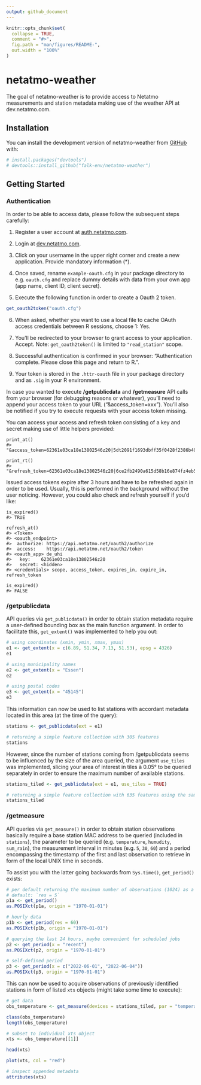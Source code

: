 ```yaml
---
output: github_document
---
```


<!-- README.md is generated from README.Rmd. Please edit that file -->

```r
knitr::opts_chunk$set(
  collapse = TRUE,
  comment = "#>",
  fig.path = "man/figures/README-",
  out.width = "100%"
)
```

# netatmo-weather

<!-- badges: start -->
<!-- badges: end -->

The goal of netatmo-weather is to provide access to Netatmo measurements and station metadata making use of the weather API at dev.netatmo.com.

## Installation

You can install the development version of netatmo-weather from [GitHub](https://github.com/) with:

``` r
# install.packages("devtools")
# devtools::install_github("falk-env/netatmo-weather")
```

## Getting Started

### Authentication

In order to be able to access data, please follow the subsequent steps carefully:

1) Register a user account at [auth.netatmo.com](https://auth.netatmo.com/access/signup).

2) Login at [dev.netatmo.com](https://auth.netatmo.com/de-de/access/login?next_url=https%3A%2F%2Fdev.netatmo.com%2F).

3) Click on your username in the upper right corner and create a new application. Provide mandatory information (*).

4) Once saved, rename `example-oauth.cfg` in your package directory to e.g. `oauth.cfg` and replace dummy details with data from your own app (app name, client ID, client secret). 

5) Execute the following function in order to create a Oauth 2 token.

```r
get_oauth2token("oauth.cfg")
```

6) When asked, whether you want to use a local file to cache OAuth access credentials between R sessions, choose 1: Yes.

7) You'll be redirected to your browser to grant access to your application. Accept. Note: `get_oauth2token()` is limited to `"read_station"` scope.

8) Successful authentication is confirmed in your browser: "Authentication complete. Please close this page and return to R.".

9) Your token is stored in the `.httr-oauth` file in your package directory and as `.sig` in your R environment. 

In case you wanted to execute **/getpublicdata** and **/getmeasure** API calls from your browser (for debugging reasons or whatever), you'll need to append your access token to your URL ("&access_token=xxx"). You'll also be notified if you try to execute requests with your access token missing.

You can access your access and refresh token consisting of a key and secret making use of little helpers provided:

```
print_at()
#> "&access_token=62361e03ca18e13802546z20|5dt2091f1693dbff35f0428f2386b492"

print_rt()
#> "&refresh_token=62361e03ca18e13802546z20|6ce2fb2490a615d58b16e874fz4eb579"
```

Issued access tokens expire after 3 hours and have to be refreshed again in order to be used. 
Usually, this is performed in the background without the user noticing. However, you could also check and refresh yourself if you'd like:

```
is_expired()
#> TRUE

refresh_at()
#> <Token>
#> <oauth_endpoint>
#>  authorize: https://api.netatmo.net/oauth2/authorize
#>  access:    https://api.netatmo.net/oauth2/token
#> <oauth_app> de_uhi
#>   key:    62361e03ca18e13802546z20
#>   secret: <hidden>
#> <credentials> scope, access_token, expires_in, expire_in, refresh_token

is_expired()
#> FALSE
```

### /getpublicdata

API queries via `get_publicdata()` in order to obtain station metadata require a user-defined bounding box as the main function argument. In order to facilitate this, `get_extent()` was implemented to help you out:

```r
# using coordinates (xmin, ymin, xmax, ymax)
e1 <- get_extent(x = c(6.89, 51.34, 7.13, 51.53), epsg = 4326)
e1

# using municipality names
e2 <- get_extent(x = "Essen")
e2

# using postal codes
e3 <- get_extent(x = "45145")
e3
```

This information can now be used to list stations with accordant metadata located in this area (at the time of the query):

```r
stations <- get_publicdata(ext = e1)

# returning a simple feature collection with 305 features
stations
```

However, since the number of stations coming from /getpublicdata seems to be influenced by the size of the area queried, the argument `use_tiles` was implemented, slicing your area of interest in tiles à 0.05° to be queried separately in order to ensure the maximum number of available stations.

```r
stations_tiled <- get_publicdata(ext = e1, use_tiles = TRUE)

# returning a simple feature collection with 635 features using the same extent as above
stations_tiled
```

### /getmeasure

API queries via `get_measure()` in order to obtain station observations basically require a base station MAC address to be queried (included in `stations`), the parameter to be queried (e.g. `temperature`, `humudity`, `sum_rain`), the measurement interval in minutes (e.g. `5`, `30`, `60`) and a period encompassing the timestamp of the first and last observation to retrieve in form of the local UNIX time in seconds. 

To assist you with the latter going backwards from `Sys.time()`, `get_period()` exists:

```r
# per default returning the maximum number of observations (1024) as a function of `res` chosen
# default: `res = 5`
p1a <- get_period()
as.POSIXct(p1a, origin = "1970-01-01")

# hourly data
p1b <- get_period(res = 60)
as.POSIXct(p1b, origin = "1970-01-01")

# querying the last 24 hours, maybe convenient for scheduled jobs
p2 <- get_period(x = "recent")
as.POSIXct(p2, origin = "1970-01-01")

# self-defined period
p3 <- get_period(x = c("2022-06-01", "2022-06-04"))
as.POSIXct(p3, origin = "1970-01-01")
```

This can now be used to acquire observations of previously identified stations in form of listed `xts` objects (might take some time to execute):

```r
# get data
obs_temperature <- get_measure(devices = stations_tiled, par = "temperature", res = 60, period = "recent")

class(obs_temperature)
length(obs_temperature)

# subset to individual xts object
xts <- obs_temperature[[1]]

head(xts)

plot(xts, col = "red")

# inspect appended metadata
attributes(xts)
```
